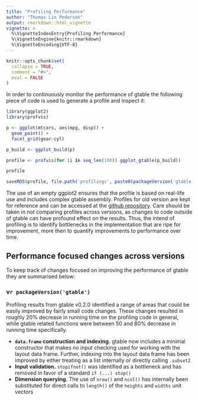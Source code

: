 ```yaml
---
title: "Profiling Performance"
author: "Thomas Lin Pedersen"
output: rmarkdown::html_vignette
vignette: >
  %\VignetteIndexEntry{Profiling Performance}
  %\VignetteEngine{knitr::rmarkdown}
  %\VignetteEncoding{UTF-8}
---
```


```r
knitr::opts_chunk$set(
  collapse = TRUE,
  comment = "#>",
  eval = FALSE
)
```

In order to continuously monitor the performance of gtable
the following piece of code is used to generate a profile and inspect it:

```r
library(ggplot2)
library(profvis)

p <- ggplot(mtcars, aes(mpg, disp)) + 
  geom_point() + 
  facet_grid(gear~cyl)

p_build <- ggplot_build(p)

profile <- profvis(for (i in seq_len(100)) ggplot_gtable(p_build))

profile
```

```r
saveRDS(profile, file.path('profilings', paste0(packageVersion('gtable'), '.rds')))
```

The use of an empty ggplot2 ensures that the profile is based on real-life
use and includes complex gtable assembly. Profiles for old version are kept 
for reference and can be accessed at the 
[github repository](https://github.com/r-lib/gtable/tree/master/vignettes/profilings).
Care should be taken in not comparing profiles across versions, as 
changes to code outside of gtable can have profound effect on the results.
Thus, the intend of profiling is to identify bottlenecks in the implementation
that are ripe for improvement, more then to quantify improvements to performance
over time.

## Performance focused changes across versions
To keep track of changes focused on improving the performance of gtable they
are summarised below:

### v`r packageVersion('gtable')`
Profiling results from gtable v0.2.0 identified a range of areas that could be
easily improved by fairly small code changes. These changes resulted in roughly
20% decrease in running time on the profiling code in general, while gtable 
related functions were between 50 and 80% decrease in running time specifically.

- **`data.frame` construction and indexing.** gtable now includes a minimal 
  constructor that makes no input checking used for working with the layout data
  frame. Further, indexing into the layout data frame has been improved by 
  either treating as a list internally or directly calling `.subset2`
- **Input validation.** `stopifnot()` was identified as a bottleneck and has 
  removed in favor of a standard `if (...) stop()`
- **Dimension querying.** The use of `nrow()` and `ncol()` has internally been 
  substituted for direct calls to `length()` of the `heights` and `widths` unit
  vectors
